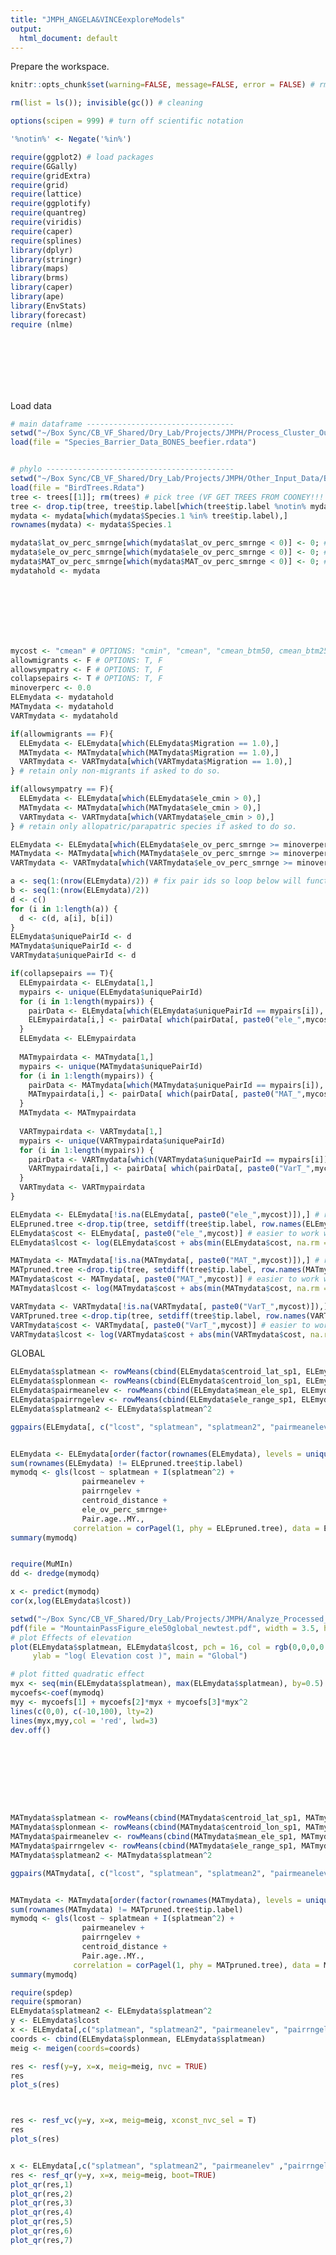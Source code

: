 ```yaml
---
title: "JMPH_ANGELA&VINCEexploreModels"
output:
  html_document: default
---
```


Prepare the workspace.
```r
knitr::opts_chunk$set(warning=FALSE, message=FALSE, error = FALSE) # rmd options

rm(list = ls()); invisible(gc()) # cleaning

options(scipen = 999) # turn off scientific notation

'%notin%' <- Negate('%in%')

require(ggplot2) # load packages
require(GGally)
require(gridExtra)
require(grid)
require(lattice)
require(ggplotify)
require(quantreg)
require(viridis)
require(caper)
require(splines)
library(dplyr)
library(stringr)
library(maps)
library(brms)
library(caper)
library(ape)
library(EnvStats)
library(forecast)
require (nlme)

```
<br><br><br><br><br>




Load data
```r
# main dataframe ---------------------------------
setwd("~/Box Sync/CB_VF_Shared/Dry_Lab/Projects/JMPH/Process_Cluster_Outputs/Data")
load(file = "Species_Barrier_Data_BONES_beefier.rdata")


# phylo ------------------------------------------
setwd("~/Box Sync/CB_VF_Shared/Dry_Lab/Projects/JMPH/Other_Input_Data/BirdTrees")
load(file = "BirdTrees.Rdata")
tree <- trees[[1]]; rm(trees) # pick tree (VF GET TREES FROM COONEY!!! and use MCC tree.)
tree <- drop.tip(tree, tree$tip.label[which(tree$tip.label %notin% mydata$Species.1)]) # initial name matching.
mydata <- mydata[which(mydata$Species.1 %in% tree$tip.label),]
rownames(mydata) <- mydata$Species.1

mydata$lat_ov_perc_smrnge[which(mydata$lat_ov_perc_smrnge < 0)] <- 0; # hist(mydata$lat_ov_perc_smrnge, 30)
mydata$ele_ov_perc_smrnge[which(mydata$ele_ov_perc_smrnge < 0)] <- 0; # hist(mydata$ele_ov_perc_smrnge, 30)
mydata$MAT_ov_perc_smrnge[which(mydata$MAT_ov_perc_smrnge < 0)] <- 0; # hist(mydata$MAT_ov_perc_smrnge, 30)
mydatahold <- mydata
```
<br><br><br><br><br>

```r
mycost <- "cmean" # OPTIONS: "cmin", "cmean", "cmean_btm50, cmean_btm25, "cmedian
allowmigrants <- F # OPTIONS: T, F
allowsympatry <- F # OPTIONS: T, F
collapsepairs <- T # OPTIONS: T, F
minoverperc <- 0.0
ELEmydata <- mydatahold
MATmydata <- mydatahold
VARTmydata <- mydatahold
```

```r
if(allowmigrants == F){
  ELEmydata <- ELEmydata[which(ELEmydata$Migration == 1.0),]
  MATmydata <- MATmydata[which(MATmydata$Migration == 1.0),]
  VARTmydata <- VARTmydata[which(VARTmydata$Migration == 1.0),]
} # retain only non-migrants if asked to do so. 

if(allowsympatry == F){
  ELEmydata <- ELEmydata[which(ELEmydata$ele_cmin > 0),]
  MATmydata <- MATmydata[which(MATmydata$ele_cmin > 0),]
  VARTmydata <- VARTmydata[which(VARTmydata$ele_cmin > 0),]
} # retain only allopatric/parapatric species if asked to do so.

ELEmydata <- ELEmydata[which(ELEmydata$ele_ov_perc_smrnge >= minoverperc | ELEmydata$MAT_ov_perc_smrnge >= minoverperc),]
MATmydata <- MATmydata[which(MATmydata$ele_ov_perc_smrnge >= minoverperc | MATmydata$MAT_ov_perc_smrnge >= minoverperc),]
VARTmydata <- VARTmydata[which(VARTmydata$ele_ov_perc_smrnge >= minoverperc | VARTmydata$MAT_ov_perc_smrnge >= minoverperc),]

a <- seq(1:(nrow(ELEmydata)/2)) # fix pair ids so loop below will function correctly
b <- seq(1:(nrow(ELEmydata)/2))
d <- c()
for (i in 1:length(a)) {
  d <- c(d, a[i], b[i])
}
ELEmydata$uniquePairId <- d
MATmydata$uniquePairId <- d
VARTmydata$uniquePairId <- d

if(collapsepairs == T){
  ELEmypairdata <- ELEmydata[1,]
  mypairs <- unique(ELEmydata$uniquePairId)
  for (i in 1:length(mypairs)) {
    pairData <- ELEmydata[which(ELEmydata$uniquePairId == mypairs[i]), ]
    ELEmypairdata[i,] <- pairData[ which(pairData[, paste0("ele_",mycost)] == min(pairData[, paste0("ele_",mycost)], na.rm = T))[1], ] # choose the single member with the lower path cost. 
  }
  ELEmydata <- ELEmypairdata
  
  MATmypairdata <- MATmydata[1,]
  mypairs <- unique(MATmydata$uniquePairId)
  for (i in 1:length(mypairs)) {
    pairData <- MATmydata[which(MATmydata$uniquePairId == mypairs[i]), ]
    MATmypairdata[i,] <- pairData[ which(pairData[, paste0("MAT_",mycost)] == min(pairData[, paste0("MAT_",mycost)], na.rm = T))[1], ] # choose the single member with the lower path cost. 
  }
  MATmydata <- MATmypairdata
    
  VARTmypairdata <- VARTmydata[1,]
  mypairs <- unique(VARTmypairdata$uniquePairId)
  for (i in 1:length(mypairs)) {
    pairData <- VARTmydata[which(VARTmydata$uniquePairId == mypairs[i]), ]
    VARTmypairdata[i,] <- pairData[ which(pairData[, paste0("VarT_",mycost)] == min(pairData[, paste0("VarT_",mycost)], na.rm = T))[1], ] # choose the single member with the lower path cost. 
  }
  VARTmydata <- VARTmypairdata
}

ELEmydata <- ELEmydata[!is.na(ELEmydata[, paste0("ele_",mycost)]),] # remove NA cases
ELEpruned.tree <-drop.tip(tree, setdiff(tree$tip.label, row.names(ELEmydata))) # clean up tree tips.
ELEmydata$cost <- ELEmydata[, paste0("ele_",mycost)] # easier to work with cost name
ELEmydata$lcost <- log(ELEmydata$cost + abs(min(ELEmydata$cost, na.rm = T)) + 1) # easier to work with lcost name

MATmydata <- MATmydata[!is.na(MATmydata[, paste0("MAT_",mycost)]),] # remove NA cases
MATpruned.tree <-drop.tip(tree, setdiff(tree$tip.label, row.names(MATmydata))) # clean up tree tips.
MATmydata$cost <- MATmydata[, paste0("MAT_",mycost)] # easier to work with cost name
MATmydata$lcost <- log(MATmydata$cost + abs(min(MATmydata$cost, na.rm = T)) + 1) # easier to work with lcost name

VARTmydata <- VARTmydata[!is.na(VARTmydata[, paste0("VarT_",mycost)]),] # remove NA cases
VARTpruned.tree <-drop.tip(tree, setdiff(tree$tip.label, row.names(VARTmydata))) # clean up tree tips.
VARTmydata$cost <- VARTmydata[, paste0("VarT_",mycost)] # easier to work with cost name
VARTmydata$lcost <- log(VARTmydata$cost + abs(min(VARTmydata$cost, na.rm = T)) + 1) # easier to work with lcost name
```



GLOBAL
```R
ELEmydata$splatmean <- rowMeans(cbind(ELEmydata$centroid_lat_sp1, ELEmydata$centroid_lat_sp2), na.rm = T)
ELEmydata$splonmean <- rowMeans(cbind(ELEmydata$centroid_lon_sp1, ELEmydata$centroid_lon_sp2), na.rm = T)
ELEmydata$pairmeanelev <- rowMeans(cbind(ELEmydata$mean_ele_sp1, ELEmydata$mean_ele_sp2))
ELEmydata$pairrngelev <- rowMeans(cbind(ELEmydata$ele_range_sp1, ELEmydata$ele_range_sp2))
ELEmydata$splatmean2 <- ELEmydata$splatmean^2

ggpairs(ELEmydata[, c("lcost", "splatmean", "splatmean2", "pairmeanelev", "pairrngelev", "centroid_distance","ele_ov_perc_smrnge", "Pair.age..MY.")], title = paste0("cost = log ", mycost))


ELEmydata <- ELEmydata[order(factor(rownames(ELEmydata), levels = unique(ELEpruned.tree$tip.label))),]
sum(rownames(ELEmydata) != ELEpruned.tree$tip.label)
mymodq <- gls(lcost ~ splatmean + I(splatmean^2) + 
                pairmeanelev + 
                pairrngelev + 
                centroid_distance + 
                ele_ov_perc_smrnge+
                Pair.age..MY.,
              correlation = corPagel(1, phy = ELEpruned.tree), data = ELEmydata, method = "REML")
summary(mymodq)


require(MuMIn)
dd <- dredge(mymodq)

x <- predict(mymodq)
cor(x,log(ELEmydata$lcost))

setwd("~/Box Sync/CB_VF_Shared/Dry_Lab/Projects/JMPH/Analyze_Processed_Cluster_Outputs/Data")
pdf(file = "MountainPassFigure_ele50global_newtest.pdf", width = 3.5, height = 3)
# plot Effects of elevation
plot(ELEmydata$splatmean, ELEmydata$lcost, pch = 16, col = rgb(0,0,0,0.7), xlab = "Latitude",
     ylab = "log( Elevation cost )", main = "Global")

# plot fitted quadratic effect
myx <- seq(min(ELEmydata$splatmean), max(ELEmydata$splatmean), by=0.5)
mycoefs<-coef(mymodq)
myy <- mycoefs[1] + mycoefs[2]*myx + mycoefs[3]*myx^2
lines(c(0,0), c(-10,100), lty=2)
lines(myx,myy,col = 'red', lwd=3)
dev.off()









MATmydata$splatmean <- rowMeans(cbind(MATmydata$centroid_lat_sp1, MATmydata$centroid_lat_sp2), na.rm = T)
MATmydata$splonmean <- rowMeans(cbind(MATmydata$centroid_lon_sp1, MATmydata$centroid_lon_sp2), na.rm = T)
MATmydata$pairmeanelev <- rowMeans(cbind(MATmydata$mean_ele_sp1, MATmydata$mean_ele_sp2))
MATmydata$pairrngelev <- rowMeans(cbind(MATmydata$ele_range_sp1, MATmydata$ele_range_sp2))
MATmydata$splatmean2 <- MATmydata$splatmean^2

ggpairs(MATmydata[, c("lcost", "splatmean", "splatmean2", "pairmeanelev", "pairrngelev", "centroid_distance","ele_ov_perc_smrnge", "Pair.age..MY.")], title = paste0("cost = log ", mycost))


MATmydata <- MATmydata[order(factor(rownames(MATmydata), levels = unique(MATpruned.tree$tip.label))),]
sum(rownames(MATmydata) != MATpruned.tree$tip.label)
mymodq <- gls(lcost ~ splatmean + I(splatmean^2) + 
                pairmeanelev + 
                pairrngelev + 
                centroid_distance + 
                Pair.age..MY.,
              correlation = corPagel(1, phy = MATpruned.tree), data = MATmydata, method = "REML")
summary(mymodq)
```




```r
require(spdep)
require(spmoran)
ELEmydata$splatmean2 <- ELEmydata$splatmean^2
y <- ELEmydata$lcost
x <- ELEmydata[,c("splatmean", "splatmean2", "pairmeanelev", "pairrngelev", "centroid_distance", "ele_ov_perc_smrnge","Pair.age..MY." )]
coords <- cbind(ELEmydata$splonmean, ELEmydata$splatmean)
meig <- meigen(coords=coords)

res <- resf(y=y, x=x, meig=meig, nvc = TRUE)
res
plot_s(res)



res <- resf_vc(y=y, x=x, meig=meig, xconst_nvc_sel = T)
res
plot_s(res)


x <- ELEmydata[,c("splatmean", "splatmean2", "pairmeanelev" ,"pairrngelev","Pair.age..MY.", "ele_ov_perc_smrnge")]
res <- resf_qr(y=y, x=x, meig=meig, boot=TRUE)
plot_qr(res,1)
plot_qr(res,2)
plot_qr(res,3)
plot_qr(res,4)
plot_qr(res,5)
plot_qr(res,6)
plot_qr(res,7)

```

